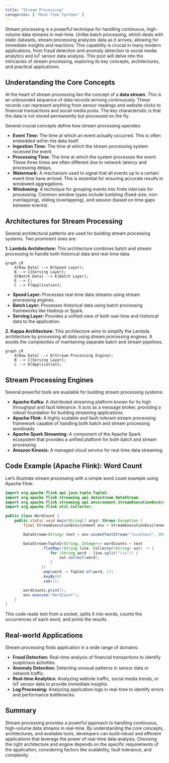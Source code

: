 ```yaml
---
title: "Stream Processing"
categories: [ "Real-Time Systems" ]
---
```



Stream processing is a powerful technique for handling continuous, high-volume data streams in real-time.  Unlike batch processing, which deals with static datasets, stream processing analyzes data as it arrives, allowing for immediate insights and reactions. This capability is crucial in many modern applications, from fraud detection and anomaly detection to social media analytics and IoT sensor data analysis.  This post will delve into the intricacies of stream processing, exploring its key concepts, architectures, and practical applications.


## Understanding the Core Concepts

At the heart of stream processing lies the concept of a **data stream**. This is an unbounded sequence of data records arriving continuously. These records can represent anything from sensor readings and website clicks to financial transactions and social media posts.  The key characteristic is that the data is not stored permanently but processed on the fly.

Several crucial concepts define how stream processing operates:

* **Event Time:** The time at which an event actually occurred. This is often embedded within the data itself.
* **Ingestion Time:** The time at which the stream processing system received the event.
* **Processing Time:** The time at which the system processes the event. These three times are often different due to network latency and processing delays.
* **Watermark:** A mechanism used to signal that all events up to a certain event time have arrived.  This is essential for ensuring accurate results in windowed aggregations.
* **Windowing:**  A technique for grouping events into finite intervals for processing.  Common window types include tumbling (fixed-size, non-overlapping), sliding (overlapping), and session (based on time gaps between events).


## Architectures for Stream Processing

Several architectural patterns are used for building stream processing systems.  Two prominent ones are:

**1. Lambda Architecture:** This architecture combines batch and stream processing to handle both historical data and real-time data.

```mermaid
graph LR
    A[Raw Data] --> B(Speed Layer);
    B --> C{Serving Layer};
    D[Batch Data] --> E(Batch Layer);
    E --> C;
    C --> F[Application];
```

* **Speed Layer:** Processes real-time data streams using stream processing engines.
* **Batch Layer:** Processes historical data using batch processing frameworks like Hadoop or Spark.
* **Serving Layer:** Provides a unified view of both real-time and historical data to the application.


**2. Kappa Architecture:** This architecture aims to simplify the Lambda architecture by processing all data using stream processing engines.  It avoids the complexities of maintaining separate batch and stream pipelines.

```mermaid
graph LR
    A[Raw Data] --> B(Stream Processing Engine);
    B --> C[Serving Layer];
    C --> D[Application];
```


## Stream Processing Engines

Several powerful tools are available for building stream processing systems:

* **Apache Kafka:** A distributed streaming platform known for its high throughput and fault tolerance.  It acts as a message broker, providing a robust foundation for building streaming applications.
* **Apache Flink:** A highly scalable and fault-tolerant stream processing framework capable of handling both batch and stream processing workloads.
* **Apache Spark Streaming:**  A component of the Apache Spark ecosystem that provides a unified platform for both batch and stream processing.
* **Amazon Kinesis:** A managed cloud service for real-time data streaming.


## Code Example (Apache Flink): Word Count

Let's illustrate stream processing with a simple word count example using Apache Flink:

```java
import org.apache.flink.api.java.tuple.Tuple2;
import org.apache.flink.streaming.api.datastream.DataStream;
import org.apache.flink.streaming.api.environment.StreamExecutionEnvironment;
import org.apache.flink.util.Collector;

public class WordCount {
    public static void main(String[] args) throws Exception {
        final StreamExecutionEnvironment env = StreamExecutionEnvironment.getExecutionEnvironment();

        DataStream<String> text = env.socketTextStream("localhost", 9999);

        DataStream<Tuple2<String, Integer>> wordCounts = text
                .flatMap((String line, Collector<String> out) -> {
                    for (String word : line.split("\\s")) {
                        out.collect(word);
                    }
                })
                .map(word -> Tuple2.of(word, 1))
                .keyBy(0)
                .sum(1);

        wordCounts.print();
        env.execute("WordCount");
    }
}
```

This code reads text from a socket, splits it into words, counts the occurrences of each word, and prints the results.


## Real-world Applications

Stream processing finds application in a wide range of domains:

* **Fraud Detection:** Real-time analysis of financial transactions to identify suspicious activities.
* **Anomaly Detection:** Detecting unusual patterns in sensor data or network traffic.
* **Real-time Analytics:**  Analyzing website traffic, social media trends, or IoT sensor data to provide immediate insights.
* **Log Processing:**  Analyzing application logs in real-time to identify errors and performance bottlenecks.


## Summary

Stream processing provides a powerful approach to handling continuous, high-volume data streams in real-time.  By understanding the core concepts, architectures, and available tools, developers can build robust and efficient applications that leverage the power of real-time data analysis.  Choosing the right architecture and engine depends on the specific requirements of the application, considering factors like scalability, fault tolerance, and complexity.

